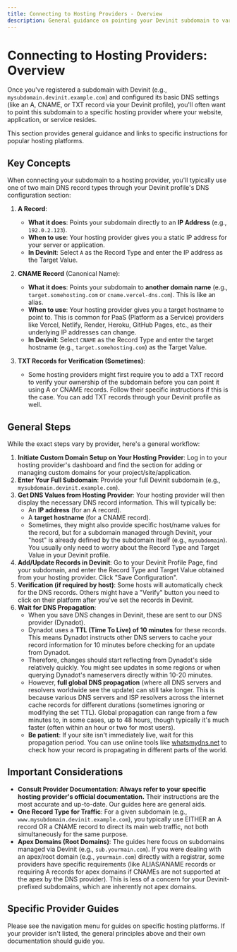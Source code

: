 ```yaml
---
title: Connecting to Hosting Providers - Overview
description: General guidance on pointing your Devinit subdomain to various hosting services.
---
```


# Connecting to Hosting Providers: Overview

Once you've registered a subdomain with Devinit (e.g., `mysubdomain.devinit.example.com`) and configured its basic DNS settings (like an A, CNAME, or TXT record via your Devinit profile), you'll often want to point this subdomain to a specific hosting provider where your website, application, or service resides.

This section provides general guidance and links to specific instructions for popular hosting platforms.

## Key Concepts

When connecting your subdomain to a hosting provider, you'll typically use one of two main DNS record types through your Devinit profile's DNS configuration section:

1.  **A Record**: 
    *   **What it does**: Points your subdomain directly to an **IP Address** (e.g., `192.0.2.123`).
    *   **When to use**: Your hosting provider gives you a static IP address for your server or application.
    *   **In Devinit**: Select `A` as the Record Type and enter the IP address as the Target Value.

2.  **CNAME Record** (Canonical Name):
    *   **What it does**: Points your subdomain to **another domain name** (e.g., `target.somehosting.com` or `cname.vercel-dns.com`). This is like an alias.
    *   **When to use**: Your hosting provider gives you a target hostname to point to. This is common for PaaS (Platform as a Service) providers like Vercel, Netlify, Render, Heroku, GitHub Pages, etc., as their underlying IP addresses can change.
    *   **In Devinit**: Select `CNAME` as the Record Type and enter the target hostname (e.g., `target.somehosting.com`) as the Target Value.

3.  **TXT Records for Verification (Sometimes)**:
    *   Some hosting providers might first require you to add a TXT record to verify your ownership of the subdomain before you can point it using A or CNAME records. Follow their specific instructions if this is the case. You can add TXT records through your Devinit profile as well.

## General Steps

While the exact steps vary by provider, here's a general workflow:

1.  **Initiate Custom Domain Setup on Your Hosting Provider**: Log in to your hosting provider's dashboard and find the section for adding or managing custom domains for your project/site/application.
2.  **Enter Your Full Subdomain**: Provide your full Devinit subdomain (e.g., `mysubdomain.devinit.example.com`).
3.  **Get DNS Values from Hosting Provider**: Your hosting provider will then display the necessary DNS record information. This will typically be:
    *   An **IP address** (for an A record).
    *   A **target hostname** (for a CNAME record).
    *   Sometimes, they might also provide specific host/name values for the record, but for a subdomain managed through Devinit, your "host" is already defined by the subdomain itself (e.g., `mysubdomain`). You usually only need to worry about the Record Type and Target Value in your Devinit profile.
4.  **Add/Update Records in Devinit**: Go to your Devinit Profile Page, find your subdomain, and enter the Record Type and Target Value obtained from your hosting provider. Click "Save Configuration".
5.  **Verification (if required by host)**: Some hosts will automatically check for the DNS records. Others might have a "Verify" button you need to click on their platform after you've set the records in Devinit.
6.  **Wait for DNS Propagation**: 
    *   When you save DNS changes in Devinit, these are sent to our DNS provider (Dynadot).
    *   Dynadot uses a **TTL (Time To Live) of 10 minutes** for these records. This means Dynadot instructs other DNS servers to cache your record information for 10 minutes before checking for an update from Dynadot.
    *   Therefore, changes should start reflecting from Dynadot's side relatively quickly. You might see updates in some regions or when querying Dynadot's nameservers directly within 10-20 minutes.
    *   However, **full global DNS propagation** (where all DNS servers and resolvers worldwide see the update) can still take longer. This is because various DNS servers and ISP resolvers across the internet cache records for different durations (sometimes ignoring or modifying the set TTL). Global propagation can range from a few minutes to, in some cases, up to 48 hours, though typically it's much faster (often within an hour or two for most users).
    *   **Be patient**: If your site isn't immediately live, wait for this propagation period. You can use online tools like [whatsmydns.net](https://whatsmydns.net/) to check how your record is propagating in different parts of the world.

## Important Considerations

*   **Consult Provider Documentation**: **Always refer to your specific hosting provider's official documentation.** Their instructions are the most accurate and up-to-date. Our guides here are general aids.
*   **One Record Type for Traffic**: For a given subdomain (e.g., `www.mysubdomain.devinit.example.com`), you typically use EITHER an A record OR a CNAME record to direct its main web traffic, not both simultaneously for the same purpose.
*   **Apex Domains (Root Domains)**: The guides here focus on subdomains managed via Devinit (e.g., `sub.yourmain.com`). If you were dealing with an apex/root domain (e.g., `yourmain.com`) directly with a registrar, some providers have specific requirements (like ALIAS/ANAME records or requiring A records for apex domains if CNAMEs are not supported at the apex by the DNS provider). This is less of a concern for your Devinit-prefixed subdomains, which are inherently not apex domains.

## Specific Provider Guides

Please see the navigation menu for guides on specific hosting platforms. If your provider isn't listed, the general principles above and their own documentation should guide you. 